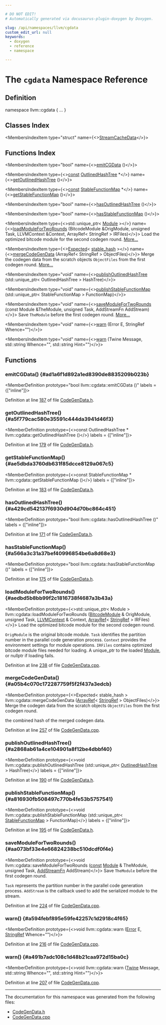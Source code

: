 ```yaml
---

# DO NOT EDIT!
# Automatically generated via docusaurus-plugin-doxygen by Doxygen.

slug: /api/namespaces/llvm/cgdata
custom_edit_url: null
keywords:
  - doxygen
  - reference
  - namespace

---
```





# The `cgdata` Namespace Reference

<DoxygenPage pluginConfig={pluginConfig}>



## Definition

<CodeBlock>namespace llvm::cgdata &#123; ... &#125;</CodeBlock>

## Classes Index

<MembersIndex>

<MembersIndexItem
  type="struct"
  name={<><a href="/docs/api/structs/llvm/cgdata/streamcachedata">StreamCacheData</a></>}>
</MembersIndexItem>

</MembersIndex>

## Functions Index

<MembersIndex>

<MembersIndexItem
  type="bool"
  name={<><a href="#ad1a6f1d892a1ed8390de8835209b023b">emitCGData</a> ()</>}>
</MembersIndexItem>

<MembersIndexItem
  type={<><a href="/docs/api/files/lib/lib/target/lib/target/aarch64/aarch64promoteconstant-cpp/#a90f8350fecae261c25be85d38b451bff">const</a> <a href="/docs/api/classes/llvm/outlinedhashtree">OutlinedHashTree</a> &#42;</>}
  name={<><a href="#a5f779cac580e35591c444da3941d46f3">getOutlinedHashTree</a> ()</>}>
</MembersIndexItem>

<MembersIndexItem
  type={<><a href="/docs/api/files/lib/lib/target/lib/target/aarch64/aarch64promoteconstant-cpp/#a90f8350fecae261c25be85d38b451bff">const</a> <a href="/docs/api/structs/llvm/stablefunctionmap">StableFunctionMap</a> &#42;</>}
  name={<><a href="#ae5dbda3760db631f85dcce8129a067c5">getStableFunctionMap</a> ()</>}>
</MembersIndexItem>

<MembersIndexItem
  type="bool"
  name={<><a href="#a429cd542137f6930d904d70bc864c451">hasOutlinedHashTree</a> ()</>}>
</MembersIndexItem>

<MembersIndexItem
  type="bool"
  name={<><a href="#a566a3c31a37bef40996854be6a8d68e3">hasStableFunctionMap</a> ()</>}>
</MembersIndexItem>

<MembersIndexItem
  type={<>std::unique&#95;ptr&lt; <a href="/docs/api/classes/llvm/module">Module</a> &gt;</>}
  name={<><a href="#aedbd5b8bb99f2c1816738f4687a3b43a">loadModuleForTwoRounds</a> (BitcodeModule &amp;OrigModule, unsigned Task, LLVMContext &amp;Context, ArrayRef&lt; StringRef &gt; IRFiles)</>}>
Load the optimized bitcode module for the second codegen round. <a href="#aedbd5b8bb99f2c1816738f4687a3b43a">More...</a>
</MembersIndexItem>

<MembersIndexItem
  type={<><a href="/docs/api/classes/llvm/expected">Expected</a>&lt; <a href="/docs/api/namespaces/llvm/#a3f07bd5ee30b6a57ddc214f64d5fd941">stable&#95;hash</a> &gt;</>}
  name={<><a href="#a05b4c070c172287759f5f2f437a3edcb">mergeCodeGenData</a> (ArrayRef&lt; StringRef &gt; ObjectFiles)</>}>
Merge the codegen data from the scratch objects <code>ObjectFiles</code> from the first codegen round. <a href="#a05b4c070c172287759f5f2f437a3edcb">More...</a>
</MembersIndexItem>

<MembersIndexItem
  type="void"
  name={<><a href="#a2868ab61a4ce104901a8f12be4dbbf40">publishOutlinedHashTree</a> (std::unique&#95;ptr&lt; OutlinedHashTree &gt; HashTree)</>}>
</MembersIndexItem>

<MembersIndexItem
  type="void"
  name={<><a href="#a816930fb508497c770b4fe53b5757541">publishStableFunctionMap</a> (std::unique&#95;ptr&lt; StableFunctionMap &gt; FunctionMap)</>}>
</MembersIndexItem>

<MembersIndexItem
  type="void"
  name={<><a href="#aa073bf33e4e66824238bc510dcdf0f4e">saveModuleForTwoRounds</a> (const Module &amp;TheModule, unsigned Task, AddStreamFn AddStream)</>}>
Save <code>TheModule</code> before the first codegen round. <a href="#aa073bf33e4e66824238bc510dcdf0f4e">More...</a>
</MembersIndexItem>

<MembersIndexItem
  type="void"
  name={<><a href="#a594febf895e59fe42257c1d2918c4f65">warn</a> (Error E, StringRef Whence=&quot;&quot;)</>}>
</MembersIndexItem>

<MembersIndexItem
  type="void"
  name={<><a href="#a491b7adc108c1d48b21caa972d15ba0c">warn</a> (Twine Message, std::string Whence=&quot;&quot;, std::string Hint=&quot;&quot;)</>}>
</MembersIndexItem>

</MembersIndex>


<SectionDefinition>

## Functions

### emitCGData() {#ad1a6f1d892a1ed8390de8835209b023b}

<MemberDefinition
  prototype="bool llvm::cgdata::emitCGData ()"
  labels = {["inline"]}>

Definition at line <a href="/docs/api/files/include/include/llvm/include/llvm/cgdata/codegendata-h/#l00187">187</a> of file <a href="/docs/api/files/include/include/llvm/include/llvm/cgdata/codegendata-h">CodeGenData.h</a>.
</MemberDefinition>

### getOutlinedHashTree() {#a5f779cac580e35591c444da3941d46f3}

<MemberDefinition
  prototype={<>const OutlinedHashTree &#42; llvm::cgdata::getOutlinedHashTree ()</>}
  labels = {["inline"]}>

Definition at line <a href="/docs/api/files/include/include/llvm/include/llvm/cgdata/codegendata-h/#l00179">179</a> of file <a href="/docs/api/files/include/include/llvm/include/llvm/cgdata/codegendata-h">CodeGenData.h</a>.
</MemberDefinition>

### getStableFunctionMap() {#ae5dbda3760db631f85dcce8129a067c5}

<MemberDefinition
  prototype={<>const StableFunctionMap &#42; llvm::cgdata::getStableFunctionMap ()</>}
  labels = {["inline"]}>

Definition at line <a href="/docs/api/files/include/include/llvm/include/llvm/cgdata/codegendata-h/#l00183">183</a> of file <a href="/docs/api/files/include/include/llvm/include/llvm/cgdata/codegendata-h">CodeGenData.h</a>.
</MemberDefinition>

### hasOutlinedHashTree() {#a429cd542137f6930d904d70bc864c451}

<MemberDefinition
  prototype="bool llvm::cgdata::hasOutlinedHashTree ()"
  labels = {["inline"]}>

Definition at line <a href="/docs/api/files/include/include/llvm/include/llvm/cgdata/codegendata-h/#l00171">171</a> of file <a href="/docs/api/files/include/include/llvm/include/llvm/cgdata/codegendata-h">CodeGenData.h</a>.
</MemberDefinition>

### hasStableFunctionMap() {#a566a3c31a37bef40996854be6a8d68e3}

<MemberDefinition
  prototype="bool llvm::cgdata::hasStableFunctionMap ()"
  labels = {["inline"]}>

Definition at line <a href="/docs/api/files/include/include/llvm/include/llvm/cgdata/codegendata-h/#l00175">175</a> of file <a href="/docs/api/files/include/include/llvm/include/llvm/cgdata/codegendata-h">CodeGenData.h</a>.
</MemberDefinition>

### loadModuleForTwoRounds() {#aedbd5b8bb99f2c1816738f4687a3b43a}

<MemberDefinition
  prototype={<>std::unique&#95;ptr&lt; Module &gt; llvm::cgdata::loadModuleForTwoRounds (<a href="/docs/api/classes/llvm/bitcodemodule">BitcodeModule</a> &amp; OrigModule, unsigned Task, <a href="/docs/api/classes/llvm/llvmcontext">LLVMContext</a> &amp; Context, <a href="/docs/api/classes/llvm/arrayref">ArrayRef</a>&lt; <a href="/docs/api/classes/llvm/stringref">StringRef</a> &gt; IRFiles)</>}>
Load the optimized bitcode module for the second codegen round.

<code>OrigModule</code> is the original bitcode module. <code>Task</code> identifies the partition number in the parallel code generation process. <code>Context</code> provides the environment settings for module operations. <code>IRFiles</code> contains optimized bitcode module files needed for loading. 
<SectionUser title="Returns">
A unique&#95;ptr to the loaded <a href="/docs/api/classes/llvm/module">Module</a>, or nullptr if loading fails.
</SectionUser>

Definition at line <a href="/docs/api/files/lib/lib/cgdata/codegendata-cpp/#l00238">238</a> of file <a href="/docs/api/files/lib/lib/cgdata/codegendata-cpp">CodeGenData.cpp</a>.
</MemberDefinition>

### mergeCodeGenData() {#a05b4c070c172287759f5f2f437a3edcb}

<MemberDefinition
  prototype={<>Expected&lt; stable&#95;hash &gt; llvm::cgdata::mergeCodeGenData (<a href="/docs/api/classes/llvm/arrayref">ArrayRef</a>&lt; <a href="/docs/api/classes/llvm/stringref">StringRef</a> &gt; ObjectFiles)</>}>
Merge the codegen data from the scratch objects <code>ObjectFiles</code> from the first codegen round.

<SectionUser title="Returns">
the combined hash of the merged codegen data.
</SectionUser>

Definition at line <a href="/docs/api/files/lib/lib/cgdata/codegendata-cpp/#l00257">257</a> of file <a href="/docs/api/files/lib/lib/cgdata/codegendata-cpp">CodeGenData.cpp</a>.
</MemberDefinition>

### publishOutlinedHashTree() {#a2868ab61a4ce104901a8f12be4dbbf40}

<MemberDefinition
  prototype={<>void llvm::cgdata::publishOutlinedHashTree (std::unique&#95;ptr&lt; <a href="/docs/api/classes/llvm/outlinedhashtree">OutlinedHashTree</a> &gt; HashTree)</>}
  labels = {["inline"]}>

Definition at line <a href="/docs/api/files/include/include/llvm/include/llvm/cgdata/codegendata-h/#l00190">190</a> of file <a href="/docs/api/files/include/include/llvm/include/llvm/cgdata/codegendata-h">CodeGenData.h</a>.
</MemberDefinition>

### publishStableFunctionMap() {#a816930fb508497c770b4fe53b5757541}

<MemberDefinition
  prototype={<>void llvm::cgdata::publishStableFunctionMap (std::unique&#95;ptr&lt; <a href="/docs/api/structs/llvm/stablefunctionmap">StableFunctionMap</a> &gt; FunctionMap)</>}
  labels = {["inline"]}>

Definition at line <a href="/docs/api/files/include/include/llvm/include/llvm/cgdata/codegendata-h/#l00195">195</a> of file <a href="/docs/api/files/include/include/llvm/include/llvm/cgdata/codegendata-h">CodeGenData.h</a>.
</MemberDefinition>

### saveModuleForTwoRounds() {#aa073bf33e4e66824238bc510dcdf0f4e}

<MemberDefinition
  prototype={<>void llvm::cgdata::saveModuleForTwoRounds (<a href="/docs/api/files/lib/lib/target/lib/target/aarch64/aarch64promoteconstant-cpp/#a90f8350fecae261c25be85d38b451bff">const</a> <a href="/docs/api/classes/llvm/module">Module</a> &amp; TheModule, unsigned Task, <a href="/docs/api/namespaces/llvm/#aeb8b31be7b2c7dd67496051d7f952e94">AddStreamFn</a> AddStream)</>}>
Save <code>TheModule</code> before the first codegen round.

<code>Task</code> represents the partition number in the parallel code generation process. <code>AddStream</code> is the callback used to add the serialized module to the stream.

Definition at line <a href="/docs/api/files/lib/lib/cgdata/codegendata-cpp/#l00224">224</a> of file <a href="/docs/api/files/lib/lib/cgdata/codegendata-cpp">CodeGenData.cpp</a>.
</MemberDefinition>

### warn() {#a594febf895e59fe42257c1d2918c4f65}

<MemberDefinition
  prototype={<>void llvm::cgdata::warn (<a href="/docs/api/classes/llvm/error">Error</a> E, <a href="/docs/api/classes/llvm/stringref">StringRef</a> Whence=&quot;&quot;)</>}>

Definition at line <a href="/docs/api/files/lib/lib/cgdata/codegendata-cpp/#l00216">216</a> of file <a href="/docs/api/files/lib/lib/cgdata/codegendata-cpp">CodeGenData.cpp</a>.
</MemberDefinition>

### warn() {#a491b7adc108c1d48b21caa972d15ba0c}

<MemberDefinition
  prototype={<>void llvm::cgdata::warn (<a href="/docs/api/classes/llvm/twine">Twine</a> Message, std::string Whence=&quot;&quot;, std::string Hint=&quot;&quot;)</>}>

Definition at line <a href="/docs/api/files/lib/lib/cgdata/codegendata-cpp/#l00207">207</a> of file <a href="/docs/api/files/lib/lib/cgdata/codegendata-cpp">CodeGenData.cpp</a>.
</MemberDefinition>

</SectionDefinition>

<hr/>

The documentation for this namespace was generated from the following files:

<ul>
<li><a href="/docs/api/files/include/include/llvm/include/llvm/cgdata/codegendata-h">CodeGenData.h</a></li>
<li><a href="/docs/api/files/lib/lib/cgdata/codegendata-cpp">CodeGenData.cpp</a></li>
</ul>

</DoxygenPage>
